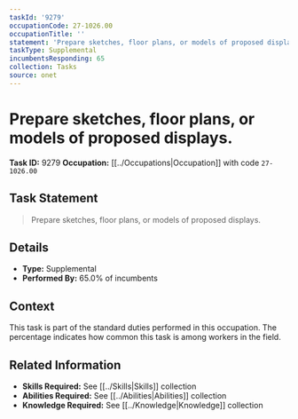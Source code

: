 ```yaml
---
taskId: '9279'
occupationCode: 27-1026.00
occupationTitle: ''
statement: 'Prepare sketches, floor plans, or models of proposed displays.'
taskType: Supplemental
incumbentsResponding: 65
collection: Tasks
source: onet
---
```

# Prepare sketches, floor plans, or models of proposed displays.

**Task ID:** 9279
**Occupation:** [[../Occupations|Occupation]] with code `27-1026.00`

## Task Statement

> Prepare sketches, floor plans, or models of proposed displays.

## Details

- **Type:** Supplemental
- **Performed By:** 65.0% of incumbents

## Context

This task is part of the standard duties performed in this occupation. The percentage indicates how common this task is among workers in the field.

## Related Information

- **Skills Required:** See [[../Skills|Skills]] collection
- **Abilities Required:** See [[../Abilities|Abilities]] collection
- **Knowledge Required:** See [[../Knowledge|Knowledge]] collection
